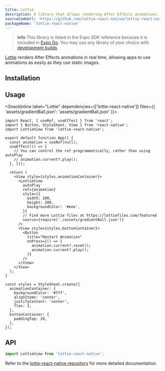 ```yaml
---
title: Lottie
description: A library that allows rendering After Effects animations.
sourceCodeUrl: 'https://github.com/lottie-react-native/lottie-react-native'
packageName: 'lottie-react-native'
---
```



> **info** This library is listed in the Expo SDK reference because it is included in [Expo Go](https://expo.dev/go). You may use any library of your choice with [development builds](/develop/development-builds/introduction/).

[Lottie](https://airbnb.design/lottie/) renders After Effects animations in real time, allowing apps to use animations as easily as they use static images.

<PlatformsSection android emulator ios simulator web />

## Installation

<APIInstallSection
  packageName="lottie-react-native"
  href="https://github.com/lottie-react-native/lottie-react-native"
/>

## Usage

<SnackInline
label="Lottie"
dependencies={['lottie-react-native']}
files={{
    'assets/gradientBall.json': 'assets/gradientBall.json'
  }}>

```tsx
import React, { useRef, useEffect } from 'react';
import { Button, StyleSheet, View } from 'react-native';
import LottieView from 'lottie-react-native';

export default function App() {
  const animation = useRef(null);
  useEffect(() => {
    // You can control the ref programmatically, rather than using autoPlay
    // animation.current?.play();
  }, []);

  return (
    <View style={styles.animationContainer}>
      <LottieView
        autoPlay
        ref={animation}
        style={{
          width: 200,
          height: 200,
          backgroundColor: '#eee',
        }}
        // Find more Lottie files at https://lottiefiles.com/featured
        source={require('./assets/gradientBall.json')}
      />
      <View style={styles.buttonContainer}>
        <Button
          title="Restart Animation"
          onPress={() => {
            animation.current?.reset();
            animation.current?.play();
          }}
        />
      </View>
    </View>
  );
}

const styles = StyleSheet.create({
  animationContainer: {
    backgroundColor: '#fff',
    alignItems: 'center',
    justifyContent: 'center',
    flex: 1,
  },
  buttonContainer: {
    paddingTop: 20,
  },
});
```

</SnackInline>

## API

```js
import LottieView from 'lottie-react-native';
```

Refer to the [lottie-react-native repository](https://github.com/lottie-react-native/lottie-react-native#usage) for more detailed documentation.
